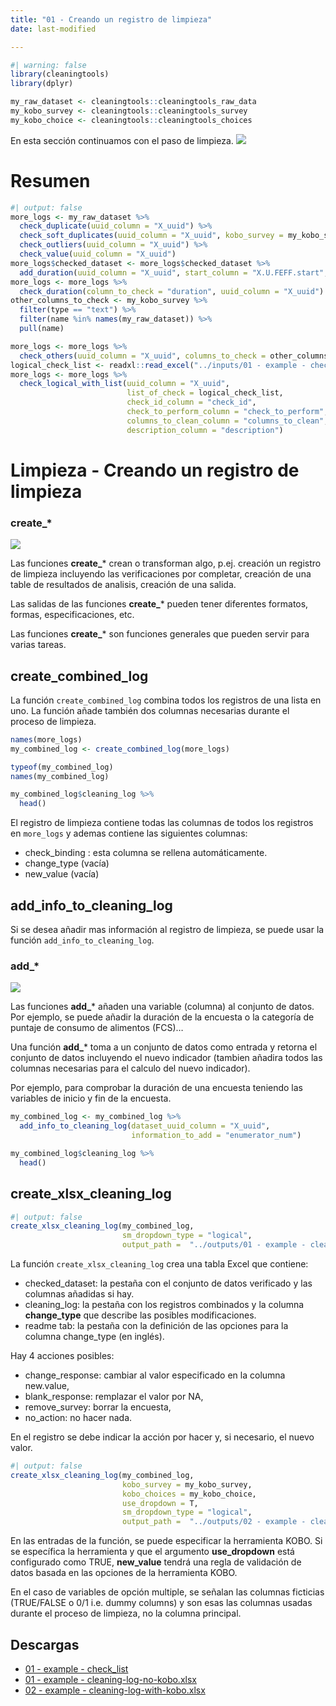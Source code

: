 ```yaml
---
title: "01 - Creando un registro de limpieza"
date: last-modified

---
```


```r
#| warning: false
library(cleaningtools)
library(dplyr)

my_raw_dataset <- cleaningtools::cleaningtools_raw_data
my_kobo_survey <- cleaningtools::cleaningtools_survey
my_kobo_choice <- cleaningtools::cleaningtools_choices
```

En esta sección continuamos con el paso de limpieza.
![](../config/images/step - cleaning.png)

# Resumen

```r
#| output: false
more_logs <- my_raw_dataset %>% 
  check_duplicate(uuid_column = "X_uuid") %>% 
  check_soft_duplicates(uuid_column = "X_uuid", kobo_survey = my_kobo_survey, sm_separator = ".") %>%
  check_outliers(uuid_column = "X_uuid") %>%
  check_value(uuid_column = "X_uuid") 
more_logs$checked_dataset <- more_logs$checked_dataset %>% 
  add_duration(uuid_column = "X_uuid", start_column = "X.U.FEFF.start", end_column = "end")
more_logs <- more_logs %>% 
  check_duration(column_to_check = "duration", uuid_column = "X_uuid")
other_columns_to_check <- my_kobo_survey %>% 
  filter(type == "text") %>% 
  filter(name %in% names(my_raw_dataset)) %>%
  pull(name) 

more_logs <- more_logs %>% 
  check_others(uuid_column = "X_uuid", columns_to_check = other_columns_to_check) 
logical_check_list <- readxl::read_excel("../inputs/01 - example - check_list.xlsx")
more_logs <- more_logs %>% 
  check_logical_with_list(uuid_column = "X_uuid",
                          list_of_check = logical_check_list,
                          check_id_column = "check_id",
                          check_to_perform_column = "check_to_perform",
                          columns_to_clean_column = "columns_to_clean",
                          description_column = "description")

```


# Limpieza - Creando un registro de limpieza

::: {.callout-tip appearance="minimal"}
### create\_\*

![](../config/images/verb - create.png)

Las funciones **create_**\* crean o transforman algo, p.ej. creación un registro de limpieza incluyendo las verificaciones por completar, creación de una table de resultados de analisis, creación de una salida.

Las salidas de las funciones **create_**\* pueden tener diferentes formatos, formas, especificaciones, etc. 

Las funciones **create_**\* son funciones generales que pueden servir para varias tareas.
:::

## create_combined_log

La función `create_combined_log` combina todos los registros de una lista en uno. La función añade también dos columnas necesarias durante el proceso de limpieza.

```r
names(more_logs)
my_combined_log <- create_combined_log(more_logs)

typeof(my_combined_log)
names(my_combined_log)

my_combined_log$cleaning_log %>% 
  head()
```

El registro de limpieza contiene todas las columnas de todos los registros en `more_logs` y ademas contiene las siguientes columnas:

-   check_binding : esta columna se rellena automáticamente.
-   change_type (vacía)
-   new_value (vacía)

## add_info_to_cleaning_log

Si se desea añadir mas información al registro de limpieza, se puede usar la función `add_info_to_cleaning_log`.

::: {.callout-tip appearance="minimal"}
### add\_\*

![](../config/images/verb - add.png)

Las funciones **add_**\* añaden una variable (columna) al conjunto de datos. Por ejemplo, se puede añadir la duración de la encuesta o la categoría de puntaje de consumo de alimentos (FCS)...

Una función **add_**\* toma a un conjunto de datos como entrada y retorna el conjunto de datos incluyendo el nuevo indicador (tambien añadira todos las columnas necesarias para el calculo del nuevo indicador). 

Por ejemplo, para comprobar la duración de una encuesta teniendo las variables de inicio y fin de la encuesta.
:::

```r
my_combined_log <- my_combined_log %>% 
  add_info_to_cleaning_log(dataset_uuid_column = "X_uuid", 
                           information_to_add = "enumerator_num")

my_combined_log$cleaning_log %>% 
  head()
```

## create_xlsx_cleaning_log

```r
#| output: false
create_xlsx_cleaning_log(my_combined_log,
                         sm_dropdown_type = "logical",
                         output_path =  "../outputs/01 - example - cleaning-log-no-kobo.xlsx")
```

La función `create_xlsx_cleaning_log` crea una tabla Excel que contiene:

-   checked_dataset: la pestaña con el conjunto de datos verificado y las columnas añadidas si hay.
-   cleaning_log: la pestaña con los registros combinados y la columna **change_type** que describe las posibles modificaciones.
-   readme tab: la pestaña con la definición de las opciones para la columna change_type (en inglés).

Hay 4 acciones posibles:

-   change_response: cambiar al valor especificado en la columna new.value,
-   blank_response: remplazar el valor por NA,
-   remove_survey: borrar la encuesta,
-   no_action: no hacer nada.

En el registro se debe indicar la acción por hacer y, si necesario, el nuevo valor.

```r
#| output: false
create_xlsx_cleaning_log(my_combined_log,
                         kobo_survey = my_kobo_survey,
                         kobo_choices = my_kobo_choice,
                         use_dropdown = T,
                         sm_dropdown_type = "logical",
                         output_path =  "../outputs/02 - example - cleaning-log-with-kobo.xlsx")
```

En las entradas de la función, se puede especificar la herramienta KOBO. Si se específica la herramienta y que el argumento **use_dropdown** está configurado como TRUE, **new_value** tendrá una regla de validación de datos basada en las opciones de la herramienta KOBO.

::: callout-note
En el caso de variables de opción multiple, se señalan las columnas ficticias (TRUE/FALSE o 0/1 i.e. dummy columns)  y son esas las columnas usadas durante el proceso de limpieza, no la columna principal.
:::

## Descargas

- [01 - example - check_list](../inputs/01 - example - check_list.xlsx)
- [01 - example - cleaning-log-no-kobo.xlsx](../outputs/01 - example - cleaning-log-no-kobo.xlsx)
- [02 - example - cleaning-log-with-kobo.xlsx](../outputs/02 - example - cleaning-log-with-kobo.xlsx)
